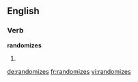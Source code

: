 ==English==

===Verb===
'''randomizes'''

# {{third-person singular of|randomize}}

[[de:randomizes]]
[[fr:randomizes]]
[[vi:randomizes]]